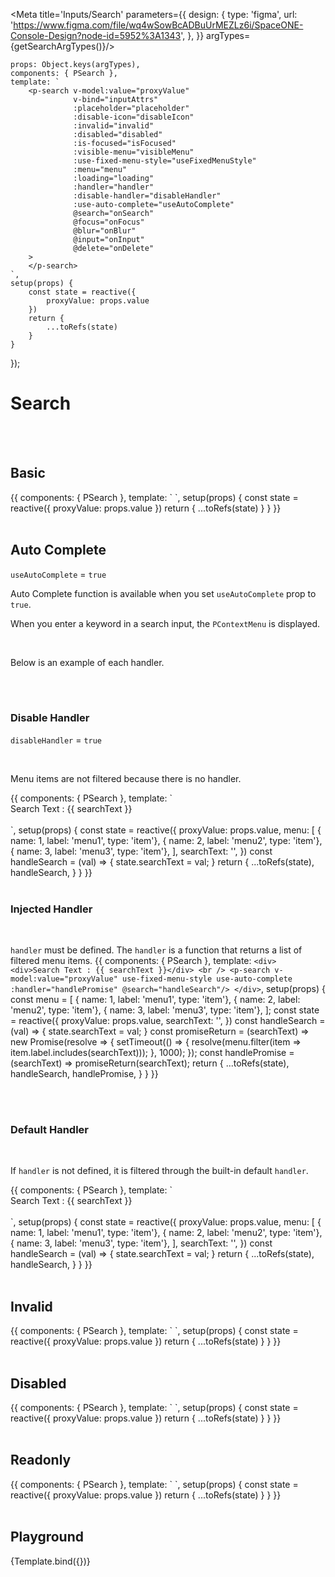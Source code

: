 
<Meta title='Inputs/Search' parameters={{
    design: {
        type: 'figma',
        url: 'https://www.figma.com/file/wq4wSowBcADBuUrMEZLz6i/SpaceONE-Console-Design?node-id=5952%3A1343',
    },
}} argTypes={getSearchArgTypes()}/>


    props: Object.keys(argTypes),
    components: { PSearch },
    template: `
        <p-search v-model:value="proxyValue"
                  v-bind="inputAttrs"
                  :placeholder="placeholder"
                  :disable-icon="disableIcon"
                  :invalid="invalid"
                  :disabled="disabled"
                  :is-focused="isFocused"
                  :visible-menu="visibleMenu"
                  :use-fixed-menu-style="useFixedMenuStyle"
                  :menu="menu"
                  :loading="loading"
                  :handler="handler"
                  :disable-handler="disableHandler"
                  :use-auto-complete="useAutoComplete"
                  @search="onSearch"
                  @focus="onFocus"
                  @blur="onBlur"
                  @input="onInput"
                  @delete="onDelete"
        >
        </p-search>
    `,
    setup(props) {
        const state = reactive({
            proxyValue: props.value
        })
        return {
            ...toRefs(state)
        }
    }
});


# Search
<br/>
<br/>

## Basic

<Canvas>
    <Story name="Basic" >
{{
    components: { PSearch },
    template: `
        <p-search v-model:value="proxyValue"/>
    `,
    setup(props) {
        const state = reactive({
            proxyValue: props.value
        })
        return {
            ...toRefs(state)
        }
    }
}}
    </Story>
</Canvas>

<br/>
<br/>

## Auto Complete

`useAutoComplete` = `true`

Auto Complete function is available when you set `useAutoComplete` prop to `true`.


When you enter a keyword in a search input, the `PContextMenu` is displayed.

<br/>

Below is an example of each handler.

<br/>
<br/>

### Disable Handler
`disableHandler` = `true`

<br/>

Menu items are not filtered because there is no handler.

<Canvas>
    <Story name="Disable Handler">
        {{
            components: { PSearch },
            template: `
        <div>
            <div>Search Text : {{ searchText }}</div>
            <br />
            <p-search v-model:value="proxyValue"
                  use-fixed-menu-style
                  use-auto-complete
                  :menu="menu"
                  disable-handler
                  @search="handleSearch"/>
        </div>
    `,
            setup(props) {
                const state = reactive({
                    proxyValue: props.value,
                    menu: [
                        { name: 1, label: 'menu1', type: 'item'},
                        { name: 2, label: 'menu2', type: 'item'},
                        { name: 3, label: 'menu3', type: 'item'},
                    ],
                    searchText: '',
                })
                const handleSearch = (val) => {
                    state.searchText = val;
                }
                return {
                    ...toRefs(state),
                    handleSearch,
                }
            }
        }}
    </Story>
</Canvas>


<br/>
<br/>

### Injected Handler

<br/>

`handler` must be defined. The `handler` is a function that returns a list of filtered menu items.
<Canvas>
    <Story name="Injected Handler">
        {{
            components: { PSearch },
            template: `
        <div>
            <div>Search Text : {{ searchText }}</div>
            <br />
            <p-search v-model:value="proxyValue"
                  use-fixed-menu-style
                  use-auto-complete
                  :handler="handlePromise"
                  @search="handleSearch"/>
        </div>
    `,
            setup(props) {
                const menu = [
                    { name: 1, label: 'menu1', type: 'item'},
                    { name: 2, label: 'menu2', type: 'item'},
                    { name: 3, label: 'menu3', type: 'item'},
                ];
                const state = reactive({
                    proxyValue: props.value,
                    searchText: '',
                })
                const handleSearch = (val) => {
                    state.searchText = val;
                }
                const promiseReturn = (searchText) => new Promise(resolve => {
                    setTimeout(() => {
                        resolve(menu.filter(item => item.label.includes(searchText)));
                    }, 1000);
                });
                const handlePromise = (searchText) => promiseReturn(searchText);
                return {
                    ...toRefs(state),
                    handleSearch,
                    handlePromise,
                }
            }
        }}
    </Story>
</Canvas>

<br/>
<br/>

### Default Handler

<br/>

If `handler` is not defined, it is filtered through the built-in default `handler`.

<Canvas>
    <Story name="Default Handler">
        {{
            components: { PSearch },
            template: `
        <div>
            <div>Search Text : {{ searchText }}</div>
            <br />
            <p-search v-model:value="proxyValue"
                  use-fixed-menu-style
                  use-auto-complete
                  :menu="menu"
                  @search="handleSearch"/>
        </div>
    `,
            setup(props) {
                const state = reactive({
                    proxyValue: props.value,
                    menu: [
                        { name: 1, label: 'menu1', type: 'item'},
                        { name: 2, label: 'menu2', type: 'item'},
                        { name: 3, label: 'menu3', type: 'item'},
                    ],
                    searchText: '',
                })
                const handleSearch = (val) => {
                    state.searchText = val;
                }
                return {
                    ...toRefs(state),
                    handleSearch,
                }
            }
        }}
    </Story>
</Canvas>


<br/>
<br/>

## Invalid

<Canvas>
    <Story name="Invalid" >
        {{
            components: { PSearch },
            template: `
        <p-search v-model:value="proxyValue" invalid/>
    `,
            setup(props) {
                const state = reactive({
                    proxyValue: props.value
                })
                return {
                    ...toRefs(state)
                }
            }
        }}
    </Story>
</Canvas>

<br/>
<br/>

## Disabled

<Canvas>
    <Story name="Disabled" >
        {{
            components: { PSearch },
            template: `
        <p-search v-model:value="proxyValue" disabled/>
    `,
            setup(props) {
                const state = reactive({
                    proxyValue: props.value
                })
                return {
                    ...toRefs(state)
                }
            }
        }}
    </Story>
</Canvas>

<br/>
<br/>

## Readonly

<Canvas>
    <Story name="Readonly" >
        {{
            components: { PSearch },
            template: `
        <p-search v-model:value="proxyValue" readonly />
    `,
            setup(props) {
                const state = reactive({
                    proxyValue: props.value
                })
                return {
                    ...toRefs(state)
                }
            }
        }}
    </Story>
</Canvas>

<br/>
<br/>


## Playground

<Canvas>
    <Story name="playground">
        {Template.bind({})}
    </Story>
</Canvas>

<ArgsTable story="playground"/>

